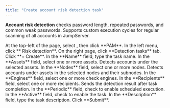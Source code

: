 ```yaml
---
title: "Create account risk detection task"
---
```


**Account risk detection** checks password length, repeated passwords, and common weak passwords. Supports custom execution cycles for regular scanning of all accounts in JumpServer.

<Steps>

<Step>
At the top-left of the page, select <Icon icon="bars" />, then click <Icon icon="shield-alt" /> **PAM**.
</Step>

<Step>
In the left menu, click **<Icon icon="shield-alt" /> Risk detection**.
</Step>

<Step>
On the right page, click **Detection tasks** tab.
</Step>

<Step>
Click **+ Create**.
</Step>

<Step>
In the **Name** field, type the task name.
</Step>

<Step>
In the **Assets** field, select one or more assets. Detects accounts under the selected assets.
</Step>

<Step>
In the **Nodes** field, select one or more nodes. Detects accounts under assets in the selected nodes and their subnodes.
</Step>

<Step>
In the **Engines** field, select one or more check engines.
</Step>

<Step>
In the **Recipients** field, select one or more recipients. Sends the detection result after task completion.
</Step>

<Step>
In the **Periodic** field, check to enable scheduled execution.
</Step>

<Step>
In the **Active** field, check to enable the task.
</Step>

<Step>
In the **Description** field, type the task description.
</Step>
    
<Step>
Click **Submit**.
</Step>

</Steps>